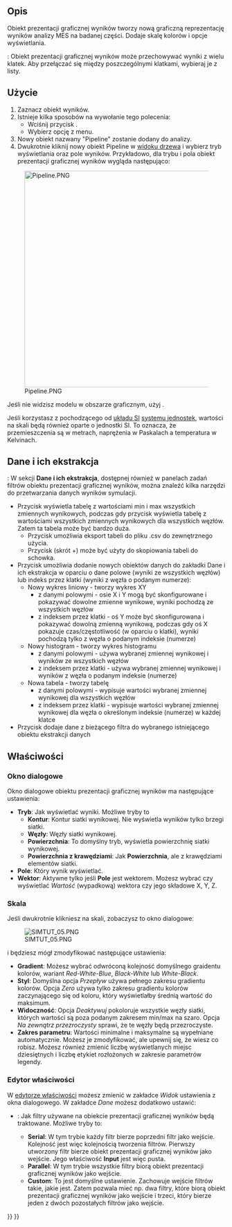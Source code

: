 <languages/>

{{Docnav
|[[FEM_PostApplyChanges/pl|Zastosuj zmiany]]
|[[FEM_PostBranchFilter/pl|Gałąź obiektu prezentacji graficznej wyników]]
|[[FEM_Workbench/pl|środowisko pracy MES]]
|IconL=FEM_PostApplyChanges.svg
|IconR=FEM_PostBranchFilter.svg
|IconC=Workbench_FEM.svg
}}

{{GuiCommand/pl
|Name=FEM PostPipelineFromResult
|Name/pl=MES: Prezentacja graficzna wyników
|MenuLocation=Wyniku → Prezentacja graficzna wyników
|Workbenches=[[FEM_Workbench/pl|MES]]
|Version=0.17
|SeeAlso=[[FEM_ResultShow/pl|Pokaż wyniki]], [[FEM_tutorial/pl|Poradnik MES]]
}}

<span id="Description"></span>
==Opis==

Obiekt prezentacji graficznej wyników tworzy nową graficzną reprezentację wyników analizy MES na badanej części. Dodaje skalę kolorów i opcje wyświetlania.

{{Version/pl|1.1}}: Obiekt prezentacji graficznej wyników może przechowywać wyniki z wielu klatek. Aby przełączać się między poszczególnymi klatkami, wybieraj je z listy.

<span id="Usage"></span>
==Użycie==

# Zaznacz obiekt wyników.
# Istnieje kilka sposobów na wywołanie tego polecenia:
#* Wciśnij przycisk {{Button|[[Image:FEM_PostPipelineFromResult.svg|16px]] [[FEM_PostPipelineFromResult/pl|Prezentacja graficzna wyników]]}}.
#* Wybierz opcję {{MenuCommand|Wyniki → [[Image:FEM_PostPipelineFromResult.svg|16px]] Prezentacja graficzna wyników}} z menu.
# Nowy obiekt nazwany "Pipeline" zostanie dodany do analizy.
# Dwukrotnie kliknij nowy obiekt Pipeline w [[Tree_view/pl|widoku drzewa]] i wybierz tryb wyświetlania oraz pole wyników. Przykładowo, dla trybu {{Value|Powierzchnia}} i pola {{Value|Naprężenia von Mises}} obiekt prezentacji graficznej wyników wygląda następująco:
[[File:Pipeline.PNG|500px]]

Jeśli nie widzisz modelu w obszarze graficznym, użyj {{MenuCommand|Edycja → Preferencje → Wyświetlanie → Widok 3D → Renderowanie → Kolor podświetlenia}}.

Jeśli korzystasz z pochodzącego od [https://pl.wikipedia.org/wiki/Uk%C5%82ad_SI układu SI] [[Preferences_Editor/pl#Jednostki|systemu jednostek]], wartości na skali będą również oparte o jednostki SI. To oznacza, że przemieszczenia są w metrach, naprężenia w Paskalach a temperatura w Kelvinach.

<span id="Data_and_extractions"></span>
==Dane i ich ekstrakcja==

<div class="mw-translate-fuzzy">
{{Version/pl|1.1}}: W sekcji '''Dane i ich ekstrakcja''', dostępnej również w panelach zadań filtrów obiektu prezentacji graficznej wyników, można znaleźć kilka narzędzi do przetwarzania danych wyników symulacji. 
* Przycisk {{Button|Podsumowanie danych}} wyświetla tabelę z wartościami min i max wszystkich zmiennych wynikowych, podczas gdy przycisk {{Button|Pokaż dane}} wyświetla tabelę z wartościami wszystkich zmiennych wynikowych dla wszystkich węzłów. Zatem ta tabela może być bardzo duża.
** Przycisk {{Button|Eksport do CSV}} umożliwia eksport tabeli do pliku .csv do zewnętrznego użycia.
** Przycisk {{Button|Skopiuj wybór do schowka}} (skrót {{KEY|Ctrl}}+{{KEY|C}}) może być użyty do skopiowania tabeli do schowka.
* Przycisk {{Button|Nowe}} umożliwia dodanie nowych obiektów danych do zakładki Dane i ich ekstrakcja w oparciu o dane polowe (wyniki ze wszystkich węzłów) lub indeks przez klatki (wyniki z węzła o podanym numerze):
** Nowy wykres liniowy - tworzy wykres XY
*** z danymi polowymi - osie X i Y mogą być skonfigurowane i pokazywać dowolne zmienne wynikowe, wyniki pochodzą ze wszystkich węzłów
*** z indeksem przez klatki - oś Y może być skonfigurowana i pokazywać dowolną zmienną wynikową, podczas gdy oś X pokazuje czas/częstotliwość (w oparciu o klatki), wyniki pochodzą tylko z węzła o podanym indeksie (numerze)
** Nowy histogram - tworzy wykres histogramu
*** z danymi polowymi - używa wybranej zmiennej wynikowej i wyników ze wszystkich węzłów
*** z indeksem przez klatki - używa wybranej zmiennej wynikowej i wyników z węzła o podanym indeksie (numerze)
** Nowa tabela - tworzy tabelę
*** z danymi polowymi - wypisuje wartości wybranej zmiennej wynikowej dla wszystkich węzłów
*** z indeksem przez klatki - wypisuje wartości wybranej zmiennej wynikowej dla węzła o określonym indeksie (numerze) w każdej klatce
* Przycisk {{Button|Dodaj dane do}} dodaje dane z bieżącego filtra do wybranego istniejącego obiektu ekstrakcji danych
</div>

<span id="Properties"></span>
==Właściwości==

<span id="Dialog_box"></span>
===Okno dialogowe===

Okno dialogowe obiektu prezentacji graficznej wyników ma następujące ustawienia:
* '''Tryb''': Jak wyświetlać wyniki. Możliwe tryby to
** '''Kontur''': Kontur siatki wynikowej. Nie wyświetla wyników tylko brzegi siatki.
** '''Węzły''': Węzły siatki wynikowej.
** '''Powierzchnia''': To domyślny tryb, wyświetla powierzchnię siatki wynikowej.
** '''Powierzchnia z krawędziami''': Jak '''Powierzchnia''', ale z krawędziami elementów siatki.
* '''Pole''': Który wynik wyświetlać.
* '''Wektor''': Aktywne tylko jeśli '''Pole''' jest wektorem. Możesz wybrać czy wyświetlać ''Wartość'' (wypadkową) wektora czy jego składowe X, Y, Z.

<span id="Scale"></span>
===Skala===

Jeśli dwukrotnie klikniesz na skali, zobaczysz to okno dialogoweː

[[File:SIMTUT 05.PNG]]

i będziesz mógł zmodyfikować następujące ustawienia:
* '''Gradient''': Możesz wybrać odwróconą kolejność domyślnego graidentu kolorów, wariant ''Red-White-Blue'', ''Black-White'' lub ''White-Black''.
* '''Styl''': Domyślna opcja ''Przepływ'' używa pełnego zakresu gradientu kolorów. Opcja ''Zero'' używa tylko zakresu gradientu kolorów zaczynającego się od koloru, który wyświetlałby średnią wartość do maksimum.
* '''Widoczność''': Opcja ''Deaktywuj'' pokoloruje wszystkie węzły siatki, których wartości są poza podanym zakresem min/max na szaro. Opcja ''Na zewnątrz przezroczysty'' sprawi, że te węzły będą przezroczyste.
* '''Zakres parametru''': Wartości minimalne i maksymalne są wypełniane automatycznie. Możesz je zmodyfikować, ale upewnij się, że wiesz co robisz. Możesz również zmienić liczbę wyświetlanych miejsc dziesiętnych i liczbę etykiet rozłożonych w zakresie parametrów legendy.

<span id="Property_Editor"></span>
===Edytor właściwości===

W [[Property_editor/pl|edytorze właściwości]] możesz zmienić w zakładce ''Widok'' ustawienia z okna dialogowego. W zakładce ''Dane'' możesz dodatkowo ustawić:
* {{PropertyData|Mode}}: Jak filtry używane na obiekcie prezentacji graficznej wyników będą traktowane. Możliwe tryby to:
** '''Serial''': W tym trybie każdy filtr bierze poprzedni filtr jako wejście. Kolejność jest więc kolejnością tworzenia filtrów. Pierwszy utworzony filtr bierze obiekt prezentacji graficznej wyników jako wejście. Jego właściwość '''Input''' jest więc pusta.
** '''Parallel''': W tym trybie wszystkie filtry biorą obiekt prezentacji graficznej wyników jako wejście.
** '''Custom''': To jest domyślne ustawienie. Zachowuje wejście filtrów takie, jakie jest. Zatem pozwala mieć np. dwa filtry, które biorą obiekt prezentacji graficznej wyników jako wejście i trzeci, który bierze jeden z dwóch pozostałych filtrów jako wejście.


{{Docnav
|[[FEM_PostApplyChanges/pl|Zastosuj zmiany]]
|[[FEM_PostBranchFilter/pl|Gałąź obiektu prezentacji graficznej wyników]]
|[[FEM_Workbench/pl|środowisko pracy MES]]
|IconL=FEM_PostApplyChanges.svg
|IconR=FEM_PostBranchFilter.svg
|IconC=Workbench_FEM.svg
}}

{{FEM_Tools_navi{{#translation:}}}}
{{Userdocnavi{{#translation:}}}}